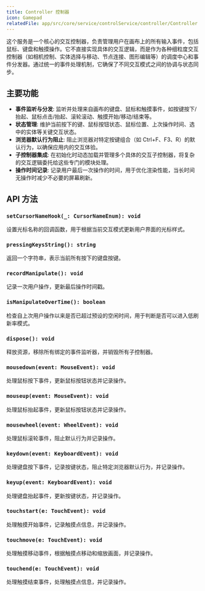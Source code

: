 ```yaml
---
title: Controller 控制器
icon: Gamepad
relatedFile: app/src/core/service/controlService/controller/Controller.tsx
---
```


这个服务是一个核心的交互控制器，负责管理用户在画布上的所有输入事件，包括鼠标、键盘和触摸操作。它不直接实现具体的交互逻辑，而是作为各种细粒度交互控制器（如相机控制、实体选择与移动、节点连接、图形编辑等）的调度中心和事件分发器。通过统一的事件处理机制，它确保了不同交互模式之间的协调与状态同步。

## 主要功能

- **事件监听与分发**: 监听并处理来自画布的键盘、鼠标和触摸事件，如按键按下/抬起、鼠标点击/抬起、滚轮滚动、触摸开始/移动/结束等。
- **状态管理**: 维护当前按下的键、鼠标按钮状态、鼠标位置、上次操作时间、选中的实体等关键交互状态。
- **浏览器默认行为阻止**: 阻止浏览器对特定按键组合（如 Ctrl+F、F3、R）的默认行为，以确保应用内的交互体验。
- **子控制器集成**: 在初始化时动态加载并管理多个具体的交互子控制器，将复杂的交互逻辑委托给这些专门的模块处理。
- **操作时间记录**: 记录用户最后一次操作的时间，用于优化渲染性能，当长时间无操作时减少不必要的屏幕刷新。

## API 方法

### `setCursorNameHook(_: CursorNameEnum): void`

设置光标名称的回调函数，用于根据当前交互模式更新用户界面的光标样式。

### `pressingKeysString(): string`

返回一个字符串，表示当前所有按下的键盘按键。

### `recordManipulate(): void`

记录一次用户操作，更新最后操作时间戳。

### `isManipulateOverTime(): boolean`

检查自上次用户操作以来是否已超过预设的空闲时间，用于判断是否可以进入低刷新率模式。

### `dispose(): void`

释放资源，移除所有绑定的事件监听器，并销毁所有子控制器。

### `mousedown(event: MouseEvent): void`

处理鼠标按下事件，更新鼠标按钮状态并记录操作。

### `mouseup(event: MouseEvent): void`

处理鼠标抬起事件，更新鼠标按钮状态并记录操作。

### `mousewheel(event: WheelEvent): void`

处理鼠标滚轮事件，阻止默认行为并记录操作。

### `keydown(event: KeyboardEvent): void`

处理键盘按下事件，记录按键状态，阻止特定浏览器默认行为，并记录操作。

### `keyup(event: KeyboardEvent): void`

处理键盘抬起事件，更新按键状态，并记录操作。

### `touchstart(e: TouchEvent): void`

处理触摸开始事件，记录触摸点信息，并记录操作。

### `touchmove(e: TouchEvent): void`

处理触摸移动事件，根据触摸点移动和缩放画面，并记录操作。

### `touchend(e: TouchEvent): void`

处理触摸结束事件，处理触摸点信息，并记录操作。
